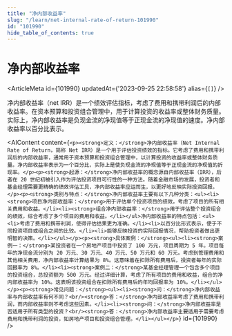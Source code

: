 ```yaml
---
title: "净内部收益率"
slug: "/learn/net-internal-rate-of-return-101990"
id: "101990"
hide_table_of_contents: true
---
```



# 净内部收益率

<ArticleMeta id={101990} updatedAt={'2023-09-25 22:58:58'} alias={`[]`} />
<div className='border-solid border-b border-t-0 my-4 border-[var(--ifm-color-gray-300)]' />

净内部收益率（net IRR）是一个绩效评估指标，考虑了费用和携带利润后的内部收益率。在资本预算和投资组合管理中，用于计算投资的收益率或整体财务质量。实际上，净内部收益率是负现金流的净现值等于正现金流的净现值的速度。净内部收益率以百分比表示。

<AIContent content={`<p><strong>定义：</strong>净内部收益率（Net Internal Rate of Return，简称 Net IRR）是一个用于评估投资绩效的指标。它考虑了费用和携带利润后的内部收益率，通常用于资本预算和投资组合管理中，以计算投资的收益率或整体财务质量。净内部收益率表示为一个百分比，实际上是使负现金流的净现值等于正现金流的净现值的折现率。</p><p><strong>起源：</strong>净内部收益率的概念源自内部收益率（IRR），后者在 20 世纪初被引入作为评估投资项目可行性的一种方法。随着金融市场的发展，投资者和基金经理需要更精确的绩效评估工具，净内部收益率应运而生，以更好地反映实际投资回报。</p><p><strong>类别与特点：</strong>净内部收益率主要有以下几种分类：<ul><li><strong>项目净内部收益率：</strong>用于评估单个投资项目的绩效，考虑了项目的所有相关费用和收益。</li><li><strong>组合净内部收益率：</strong>用于评估整个投资组合的绩效，综合考虑了多个项目的费用和收益。</li></ul>净内部收益率的特点包括：<ul><li>考虑了费用和携带利润，使得评估结果更为准确。</li><li>以百分比形式表示，便于不同投资项目或组合之间的比较。</li><li>能够反映投资的实际回报情况，帮助投资者做出更明智的决策。</li></ul></p><p><strong>具体案例：</strong><ul><li><strong>案例一：</strong>某投资者在一个房地产项目中投资了 100 万元，项目周期为 5 年。项目每年的净现金流分别为 20 万元、30 万元、40 万元、50 万元和 60 万元。考虑到管理费用和其他相关费用，净内部收益率计算结果为 8%。这意味着在扣除所有费用后，投资者每年的实际回报率为 8%。</li><li><strong>案例二：</strong>某基金经理管理一个包含多个项目的投资组合，总投资额为 500 万元。经过详细计算，考虑了所有项目的费用和收益，组合的净内部收益率为 10%。这表明该投资组合在扣除所有费用后的年均回报率为 10%。</li></ul></p><p><strong>常见问题：</strong><ul><li><strong>问：</strong>净内部收益率与内部收益率有何不同？<br/><strong>答：</strong>净内部收益率考虑了费用和携带利润，而内部收益率则不考虑这些因素。</li><li><strong>问：</strong>净内部收益率是否适用于所有类型的投资？<br/><strong>答：</strong>净内部收益率主要适用于需要考虑费用和携带利润的投资，如房地产项目和投资组合管理。</li></ul></p>`} id={101990} />
